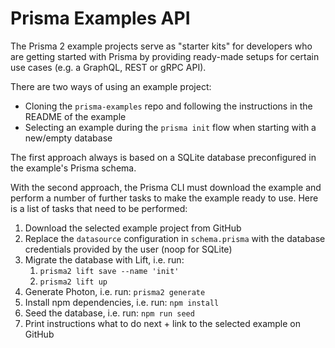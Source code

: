 # Prisma Examples API

The Prisma 2 example projects serve as "starter kits" for developers who are getting started with Prisma by providing ready-made setups for certain use cases (e.g. a GraphQL, REST or gRPC API).

There are two ways of using an example project:

- Cloning the `prisma-examples` repo and following the instructions in the README of the example
- Selecting an example during the `prisma init` flow when starting with a new/empty database

The first approach always is based on a SQLite database preconfigured in the example's Prisma schema. 

With the second approach, the Prisma CLI must download the example and perform a number of further tasks to make the example ready to use. Here is a list of tasks that need to be performed:

1. Download the selected example project from GitHub
1. Replace the `datasource` configuration in `schema.prisma` with the database credentials provided by the user (noop for SQLite)
1. Migrate the database with Lift, i.e. run:
    1. `prisma2 lift save --name 'init'` 
    1. `prisma2 lift up`
1. Generate Photon, i.e. run: `prisma2 generate`
1. Install npm dependencies, i.e. run: `npm install`
1. Seed the database, i.e. run: `npm run seed`
1. Print instructions what to do next + link to the selected example on GitHub

